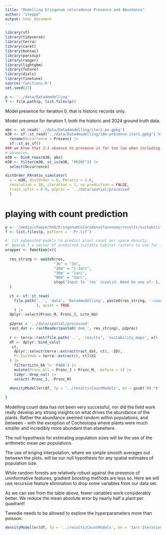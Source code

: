 ```yaml
---
title: "Modelling Eriogonum coloradense Presence and Abundance"
author: "steppe"
output: html_document
---
```


```r
library(sf)
library(tidyverse)
library(terra)
library(caret)
library(bonsai)
library(parsnip)
library(ranger)
library(lightgbm)
library(future)
library(dials)
library(finetune)
source('functions.R')
set.seed(23)
```

```r
p <- '../data/Data4modelling'
f <- file.path(p, list.files(p))
```

Model presence for iteration 0, that is historic records only. 

Model presence for iteration 1, both the historic and 2024 ground truth data. 
```r

abs <- st_read('../data/Data4modelling/iter1-pa.gpkg')
m30 <- sf::st_read("../data/Data4modelling/10m-presence-iter1.gpkg") %>% 
  rename(Occurrence = Presenc) |>
  sf::st_as_sf() 
### we know that 1:1 absence to presence is far too low when including the 'local'
# absences. 
m30 <- bind_rows(m30, abs)
m30 <- filter(m30, st_is(m30, "POINT")) |>
  select(Occurrence)

distOrder_PAratio_simulator(
  x = m30, distOrder = 0, PAratio = 3.0,
  resolution = 10, iteration = 1, se_prediction = FALSE,
  train_split = 0.9, p2proc = '../data/spatial/processed'
  )

```

# playing with count prediction 

```r

p <- '/media/steppe/hdd/EriogonumColoradenseTaxonomy/results/suitability_maps'
f <- list.files(p, pattern = '-Pr.tif')

#' fit xgboosted models to predict plant count per space density. 
#' @param f a vector of predicted suitable habitat rasters to use for input. 
wrapper <- function(x){
  
  res_string <- switch(res,
                      "3m" = "3m",
                      "10m" = "1-3arc",
                      "30m" = "1arc",
                      "90m" = "3arc",
                      stop("Input to `res` invalid. Need be one of: 3, 10, 30, 90")
  )
  
  ct <- sf::st_read(
    file.path('..', 'data', 'Data4modelling', paste0(res_string, '-count-iter1.gpkg')
              ), quiet = TRUE
    ) |>
  dplyr::select(Prsnc_M, Prsnc_J, Lctn_bb)
  
  p2proc = '../data/spatial/processed'
  rast_dat <- rastReader(paste0('dem_', res_string), p2proc) 
  
  r <- terra::rast(file.path('..', 'results', 'suitability_maps', x))
  df <- dplyr::bind_cols(
   ct, 
    dplyr::select(terra::extract(rast_dat, ct), -ID), 
    Pr.SuitHab = terra::extract(r, ct)$X1
  ) |> 
    filter(Lctn_bb != 'PABA') |>
    mutate(Prsnc_All = Prsnc_J + Prsnc_M, .before = 1) |>
    tidyr::drop_na() |>
    select(-Prsnc_J, -Prsnc_M)
  
  densityModeller(df, fp = '../results/CountModels', bn = gsub('DO.*$', '', x))
  
}

```

Modelling count data has not been very successful, nor did the field work really develop any strong insights on what drives the abundance of the plants. 
Rather the abundance seemed random within populations, and between - with the exception of Cocheotopa where plants were much smaller and incredibly more abundant than elsewhere. 

The null hypothesis for estimating population sizes will be the use of the arithmetic mean per populations. 


The use of kriging interpolation, where we simple smooth averages out between the plots, will be our null hypothesis for any spatial estimates of population size. 

While random forests are relatively robust against the presence of uninformative features, gradient boosting methods are less so.
Here we will use recursive feature elimination to drop some variables from our data set. 

As we can see from the table above, fewer variables work considerably better. 
We reduce the mean absolute error by nearly half a plant per quadrant! 

Tweedie needs to be allowed to explore the hyperparameters more than poisson. 


```r
densityModeller(df, fp = '../results/CountModels', bn = '1arc-Iteration1-PA1:3.6')
```


